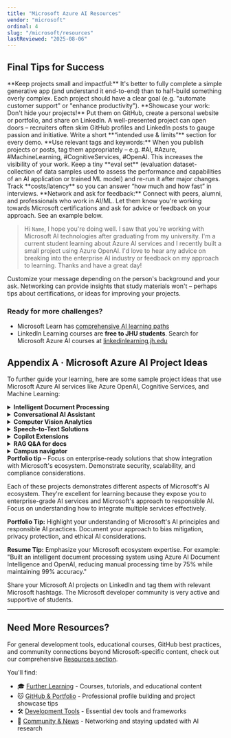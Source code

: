 ```yaml
---
title: "Microsoft Azure AI Resources"
vendor: "microsoft"
ordinal: 4
slug: "/microsoft/resources"
lastReviewed: "2025-08-06"
---
```


## Final Tips for Success
<CheckList>
    <CheckListItem>**Keep projects small and impactful:** It's better to fully complete a simple generative app (and understand it end-to-end) than to half-build something overly complex. Each project should have a clear goal (e.g. "automate customer support" or "enhance productivity").</CheckListItem>
    <CheckListItem>**Showcase your work: Don't hide your projects!** Put them on GitHub, create a personal website or portfolio, and share on LinkedIn. A well-presented project can open doors – recruiters often skim GitHub profiles and LinkedIn posts to gauge passion and initiative.</CheckListItem>
    <CheckListItem>Write a short **“intended use & limits”** section for every demo.</CheckListItem>
    <CheckListItem>**Use relevant tags and keywords:** When you publish projects or posts, tag them appropriately – e.g. #AI, #Azure, #MachineLearning, #CognitiveServices, #OpenAI. This increases the visibility of your work.</CheckListItem>
    <CheckListItem>Keep a tiny **eval set** (evaluation dataset- collection of data samples used to assess the performance and capabilities of an AI application or trained ML model) and re-run it after major changes.</CheckListItem>
    <CheckListItem>Track **costs/latency** so you can answer “how much and how fast” in interviews.</CheckListItem>
    <CheckListItem>**Network and ask for feedback:** Connect with peers, alumni, and professionals who work in AI/ML. Let them know you're working towards Microsoft certifications and ask for advice or feedback on your approach. See an example below.</CheckListItem>
</CheckList>

> Hi ```Name```, I hope you're doing well. I saw that you're working with Microsoft AI technologies after graduating from my university. I'm a current student learning about Azure AI services and I recently built a small project using Azure OpenAI. I'd love to hear any advice on breaking into the enterprise AI industry or feedback on my approach to learning. Thanks and have a great day!

Customize your message depending on the person's background and your ask. Networking can provide insights that study materials won't – perhaps tips about certifications, or ideas for improving your projects.

### Ready for more challenges?
* Microsoft Learn has [comprehensive AI learning paths](https://learn.microsoft.com/en-us/training/browse/?terms=artificial%20intelligence) 
* LinkedIn Learning courses are **free to JHU students**. Search for Microsoft Azure AI courses at [linkedinlearning.jh.edu](https://linkedinlearning.jh.edu)

## Appendix A · Microsoft Azure AI Project Ideas
To further guide your learning, here are some sample project ideas that use Microsoft Azure AI services like Azure OpenAI, Cognitive Services, and Machine Learning:

<details>
<summary><strong>Intelligent Document Processing</strong></summary>

Use Azure AI Document Intelligence to extract and analyze data from forms, receipts, and documents. Combine with Azure OpenAI for intelligent summarization and insights.
</details>

<details>
<summary><strong>Conversational AI Assistant</strong></summary>

Build a chatbot using Azure OpenAI Service integrated with Azure Bot Framework. Add capabilities like function calling and integration with Microsoft Teams or other productivity tools.
</details>

<details>
<summary><strong>Computer Vision Analytics</strong></summary>

Create an image analysis pipeline using Azure Computer Vision and Custom Vision services. Apply to real-world scenarios like quality control or content moderation.
</details>

<details>
<summary><strong>Speech-to-Text Solutions</strong></summary>

Develop applications using Azure Speech Services for transcription, translation, and voice assistants. Integrate with Azure OpenAI for intelligent processing of speech content.
</details>

<details>
<summary><strong>Copilot Extensions</strong></summary>

Build custom plugins or extensions for Microsoft Copilot using the Microsoft Graph API and Azure OpenAI to enhance productivity workflows.
</details>

<details>
<summary><strong>RAG Q&A for docs</strong></summary>

Build a Q&A system for your notes, club bylaws, or course PDFs with citations and refusal policy.
</details>

<details>
<summary><strong>Campus navigator</strong></summary>

Create a hybrid search system over campus information with grounded answers only.
</details>

<div className="bg-blue-50 rounded-lg p-6">
    <strong>Portfolio tip</strong> – Focus on enterprise-ready solutions that show integration with Microsoft's ecosystem. Demonstrate security, scalability, and compliance considerations.
</div>

Each of these projects demonstrates different aspects of Microsoft's AI ecosystem. They're excellent for learning because they expose you to enterprise-grade AI services and Microsoft's approach to responsible AI. Focus on understanding how to integrate multiple services effectively.

**Portfolio Tip:** Highlight your understanding of Microsoft's AI principles and responsible AI practices. Document your approach to bias mitigation, privacy protection, and ethical AI considerations.

**Resume Tip:** Emphasize your Microsoft ecosystem expertise. For example: "Built an intelligent document processing system using Azure AI Document Intelligence and OpenAI, reducing manual processing time by 75% while maintaining 99% accuracy."

Share your Microsoft AI projects on LinkedIn and tag them with relevant Microsoft hashtags. The Microsoft developer community is very active and supportive of students.

---

## Need More Resources?

For general development tools, educational courses, GitHub best practices, and community connections beyond Microsoft-specific content, check out our comprehensive [Resources section](/aideveloperguide/resources).

You'll find:
- 🎓 [Further Learning](/resources/learning) - Courses, tutorials, and educational content
- 🐱 [GitHub & Portfolio](/resources/github) - Professional profile building and project showcase tips  
- 🛠️ [Development Tools](/resources/tools) - Essential dev tools and frameworks
- 👥 [Community & News](/resources/community) - Networking and staying updated with AI research
